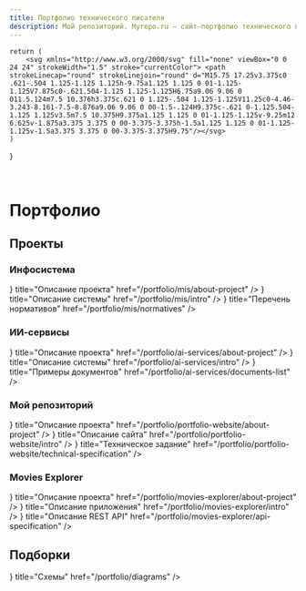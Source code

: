 ```yaml
---
title: Портфолио технического писателя
description: Мой репозиторий. Myrepo.ru – сайт-портфолио технического писателя
---
```



	return (
		<svg xmlns="http://www.w3.org/2000/svg"	fill="none"	viewBox="0 0 24 24" strokeWidth="1.5" stroke="currentColor"> <path	strokeLinecap="round" strokeLinejoin="round" d="M15.75 17.25v3.375c0 .621-.504 1.125-1.125 1.125h-9.75a1.125 1.125 0 01-1.125-1.125V7.875c0-.621.504-1.125 1.125-1.125H6.75a9.06 9.06 0 011.5.124m7.5 10.376h3.375c.621 0 1.125-.504 1.125-1.125V11.25c0-4.46-3.243-8.161-7.5-8.876a9.06 9.06 0 00-1.5-.124H9.375c-.621 0-1.125.504-1.125 1.125v3.5m7.5 10.375H9.375a1.125 1.125 0 01-1.125-1.125v-9.25m12 6.625v-1.875a3.375 3.375 0 00-3.375-3.375h-1.5a1.125 1.125 0 01-1.125-1.125v-1.5a3.375 3.375 0 00-3.375-3.375H9.75"/></svg>
	)
}

<br />

# Портфолио

## Проекты

### Инфосистема

<Cards num="1">
	<Cards.Card 
		icon={<IconSvg />}
		title="Описание проекта"
		href="/portfolio/mis/about-project"
  />
	<Cards.Card 
		icon={<IconSvg />}
		title="Описание системы"
		href="/portfolio/mis/intro"
  />
	<Cards.Card 
		icon={<IconSvg />}
		title="Перечень нормативов"
		href="/portfolio/mis/normatives"
  />
</Cards>

### ИИ-сервисы

<Cards num="1">
	<Cards.Card 
		icon={<IconSvg />}
		title="Описание проекта"
		href="/portfolio/ai-services/about-project"
  />
	<Cards.Card 
		icon={<IconSvg />}
		title="Описание системы"
		href="/portfolio/ai-services/intro"
  />
	<Cards.Card 
		icon={<IconSvg />}
		title="Примеры документов"
		href="/portfolio/ai-services/documents-list"
  />
</Cards>

### Мой репозиторий

<Cards num="1">
	<Cards.Card 
		icon={<IconSvg />}
		title="Описание проекта"
		href="/portfolio/portfolio-website/about-project"
  />
	<Cards.Card 
		icon={<IconSvg />}
		title="Описание сайта"
		href="/portfolio/portfolio-website/intro"
  />
	<Cards.Card 
		icon={<IconSvg />}
		title="Техническое задание"
		href="/portfolio/portfolio-website/technical-specification"
  />
</Cards>

### Movies Explorer

<Cards num="1">
	<Cards.Card 
		icon={<IconSvg />}
		title="Описание проекта"
		href="/portfolio/movies-explorer/about-project"
  />
	<Cards.Card 
		icon={<IconSvg />}
		title="Описание приложения"
		href="/portfolio/movies-explorer/intro"
  />
	<Cards.Card 
		icon={<IconSvg />}
		title="Описание REST API"
		href="/portfolio/movies-explorer/api-specification"
  />
</Cards>

## Подборки

<Cards num="1">
	<Cards.Card 
		icon={<IconSvg />}
		title="Схемы"
		href="/portfolio/diagrams"
  />
</Cards>